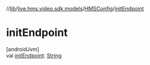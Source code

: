 //[lib](/api-reference/android/v2/home/content)/[live.hms.video.sdk.models](../index)/[HMSConfig](index)/[initEndpoint](init-endpoint)

# initEndpoint

[androidJvm]\
val [initEndpoint](init-endpoint): [String](https://kotlinlang.org/api/latest/jvm/stdlib/kotlin/-string/index.html)
